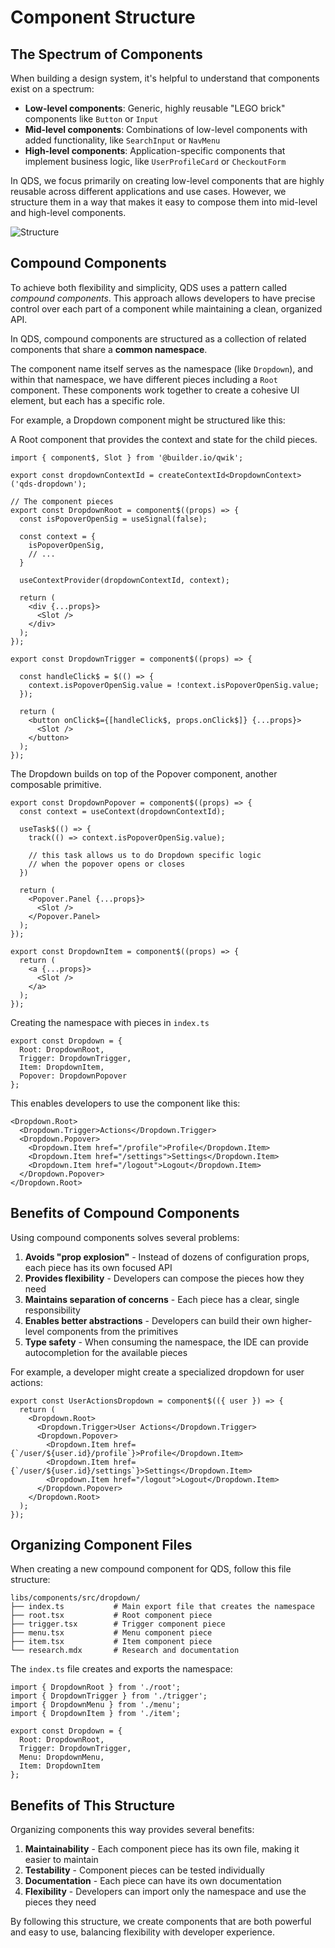
# Component Structure

## The Spectrum of Components

When building a design system, it's helpful to understand that components exist on a spectrum:

- **Low-level components**: Generic, highly reusable "LEGO brick" components like `Button` or `Input`
- **Mid-level components**: Combinations of low-level components with added functionality, like `SearchInput` or `NavMenu`
- **High-level components**: Application-specific components that implement business logic, like `UserProfileCard` or `CheckoutForm`

In QDS, we focus primarily on creating low-level components that are highly reusable across different applications and use cases. However, we structure them in a way that makes it easy to compose them into mid-level and high-level components.

<Image src={structure} alt="Structure" />

## Compound Components

To achieve both flexibility and simplicity, QDS uses a pattern called *compound components*. This approach allows developers to have precise control over each part of a component while maintaining a clean, organized API.

In QDS, compound components are structured as a collection of related components that share a **common namespace**. 

The component name itself serves as the namespace (like `Dropdown`), and within that namespace, we have different pieces including a `Root` component. These components work together to create a cohesive UI element, but each has a specific role.

For example, a Dropdown component might be structured like this:

A Root component that provides the context and state for the child pieces.

```tsx
import { component$, Slot } from '@builder.io/qwik';

export const dropdownContextId = createContextId<DropdownContext>('qds-dropdown');

// The component pieces
export const DropdownRoot = component$((props) => {
  const isPopoverOpenSig = useSignal(false);
 
  const context = {
    isPopoverOpenSig,
    // ...
  }

  useContextProvider(dropdownContextId, context);

  return (
    <div {...props}>
      <Slot />
    </div>
  );
});
```

```tsx
export const DropdownTrigger = component$((props) => {

  const handleClick$ = $(() => { 
    context.isPopoverOpenSig.value = !context.isPopoverOpenSig.value;
  });

  return (
    <button onClick$={[handleClick$, props.onClick$]} {...props}>
      <Slot />
    </button>
  );
});
```

The Dropdown builds on top of the Popover component, another composable primitive.

```tsx
export const DropdownPopover = component$((props) => {
  const context = useContext(dropdownContextId);

  useTask$(() => {
    track(() => context.isPopoverOpenSig.value);

    // this task allows us to do Dropdown specific logic
    // when the popover opens or closes
  })

  return (
    <Popover.Panel {...props}>
      <Slot />
    </Popover.Panel>
  );
});
```

```tsx
export const DropdownItem = component$((props) => {
  return (
    <a {...props}>
      <Slot />
    </a>
  );
});
```

Creating the namespace with pieces in `index.ts`

```tsx
export const Dropdown = {
  Root: DropdownRoot,
  Trigger: DropdownTrigger,
  Item: DropdownItem,
  Popover: DropdownPopover
};
```

This enables developers to use the component like this:

```tsx
<Dropdown.Root>
  <Dropdown.Trigger>Actions</Dropdown.Trigger>
  <Dropdown.Popover>
    <Dropdown.Item href="/profile">Profile</Dropdown.Item>
    <Dropdown.Item href="/settings">Settings</Dropdown.Item>
    <Dropdown.Item href="/logout">Logout</Dropdown.Item>
  </Dropdown.Popover>
</Dropdown.Root>
```

## Benefits of Compound Components

Using compound components solves several problems:

1. **Avoids "prop explosion"** - Instead of dozens of configuration props, each piece has its own focused API
2. **Provides flexibility** - Developers can compose the pieces how they need
3. **Maintains separation of concerns** - Each piece has a clear, single responsibility
4. **Enables better abstractions** - Developers can build their own higher-level components from the primitives
5. **Type safety** - When consuming the namespace, the IDE can provide autocompletion for the available pieces

For example, a developer might create a specialized dropdown for user actions:

```tsx
export const UserActionsDropdown = component$(({ user }) => {
  return (
    <Dropdown.Root>
      <Dropdown.Trigger>User Actions</Dropdown.Trigger>
      <Dropdown.Popover>
        <Dropdown.Item href={`/user/${user.id}/profile`}>Profile</Dropdown.Item>
        <Dropdown.Item href={`/user/${user.id}/settings`}>Settings</Dropdown.Item>
        <Dropdown.Item href="/logout">Logout</Dropdown.Item>
      </Dropdown.Popover>
    </Dropdown.Root>
  );
});
```

## Organizing Component Files

When creating a new compound component for QDS, follow this file structure:

```
libs/components/src/dropdown/
├── index.ts           # Main export file that creates the namespace
├── root.tsx           # Root component piece
├── trigger.tsx        # Trigger component piece
├── menu.tsx           # Menu component piece
├── item.tsx           # Item component piece
└── research.mdx       # Research and documentation
```

The `index.ts` file creates and exports the namespace:

```tsx
import { DropdownRoot } from './root';
import { DropdownTrigger } from './trigger';
import { DropdownMenu } from './menu';
import { DropdownItem } from './item';

export const Dropdown = {
  Root: DropdownRoot,
  Trigger: DropdownTrigger,
  Menu: DropdownMenu,
  Item: DropdownItem
};
```

## Benefits of This Structure

Organizing components this way provides several benefits:

1. **Maintainability** - Each component piece has its own file, making it easier to maintain
2. **Testability** - Component pieces can be tested individually
3. **Documentation** - Each piece can have its own documentation
4. **Flexibility** - Developers can import only the namespace and use the pieces they need

By following this structure, we create components that are both powerful and easy to use, balancing flexibility with developer experience. 